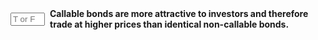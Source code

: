 ::: {.question-block}

<form onsubmit="event.preventDefault(); checkAnswerBox('module6_tf_q76','F')" style="display: flex; align-items: center; gap: 8px;">
<input type="text" id="module6_tf_q76" name="module6_tf_q76" maxlength="1" placeholder="T or F" style="width: 55px;" data-correct-answer="F" /> 
<label for="module6_tf_q76"><strong>Callable bonds are more attractive to investors and therefore trade at higher prices than identical non-callable bonds.</strong></label>
</form>

<div id="feedback-module6_tf_q76" class="feedback" style="display:none;">
This is FALSE. Callable bonds are less attractive due to call risk, so they trade at lower prices and higher yields.
</div>

:::
